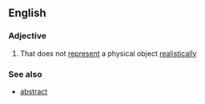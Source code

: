 ==English==

===Adjective===
{{en-adj|-}}

#{{art}} That does not [[represent]] a physical object [[realistically]]

===See also===
*[[abstract]]